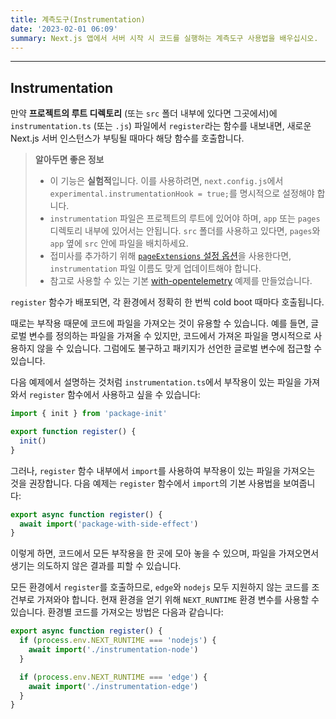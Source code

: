 ```yaml
---
title: 계측도구(Instrumentation)
date: '2023-02-01 06:09'
summary: Next.js 앱에서 서버 시작 시 코드를 실행하는 계측도구 사용법을 배우십시오.
---
```


<TOCInline toc={props.toc} asDisclosure />

---

## Instrumentation

만약 **프로젝트의 루트 디렉토리** (또는 `src` 폴더 내부에 있다면 그곳에서)에 `instrumentation.ts` (또는 `.js`) 파일에서 `register`라는 함수를 내보내면, 새로운 Next.js 서버 인스턴스가 부팅될 때마다 해당 함수를 호출합니다.

> **알아두면 좋은 정보**
>
> - 이 기능은 **실험적**입니다. 이를 사용하려면, `next.config.js`에서 `experimental.instrumentationHook = true;`를 명시적으로 설정해야 합니다.
> - `instrumentation` 파일은 프로젝트의 루트에 있어야 하며, `app` 또는 `pages` 디렉토리 내부에 있어서는 안됩니다. `src` 폴더를 사용하고 있다면, `pages`와 `app` 옆에 `src` 안에 파일을 배치하세요.
> - 접미사를 추가하기 위해 [`pageExtensions` 설정 옵션](https://nextjs.org/docs/app/api-reference/next-config-js/pageExtensions)을 사용한다면, `instrumentation` 파일 이름도 맞게 업데이트해야 합니다.
> - 참고로 사용할 수 있는 기본 [with-opentelemetry](https://github.com/vercel/next.js/tree/canary/examples/with-opentelemetry) 예제를 만들었습니다.

`register` 함수가 배포되면, 각 환경에서 정확히 한 번씩 cold boot 때마다 호출됩니다.

때로는 부작용 때문에 코드에 파일을 가져오는 것이 유용할 수 있습니다. 예를 들면, 글로벌 변수를 정의하는 파일을 가져올 수 있지만, 코드에서 가져온 파일을 명시적으로 사용하지 않을 수 있습니다. 그럼에도 불구하고 패키지가 선언한 글로벌 변수에 접근할 수 있습니다.

다음 예제에서 설명하는 것처럼 `instrumentation.ts`에서 부작용이 있는 파일을 가져와서 `register` 함수에서 사용하고 싶을 수 있습니다:

```ts
import { init } from 'package-init'

export function register() {
  init()
}
```

그러나, `register` 함수 내부에서 `import`를 사용하여 부작용이 있는 파일을 가져오는 것을 권장합니다. 다음 예제는 `register` 함수에서 `import`의 기본 사용법을 보여줍니다:

```ts
export async function register() {
  await import('package-with-side-effect')
}
```

이렇게 하면, 코드에서 모든 부작용을 한 곳에 모아 놓을 수 있으며, 파일을 가져오면서 생기는 의도하지 않은 결과를 피할 수 있습니다.

모든 환경에서 `register`를 호출하므로, `edge`와 `nodejs` 모두 지원하지 않는 코드를 조건부로 가져와야 합니다. 현재 환경을 얻기 위해 `NEXT_RUNTIME` 환경 변수를 사용할 수 있습니다. 환경별 코드를 가져오는 방법은 다음과 같습니다:

```ts
export async function register() {
  if (process.env.NEXT_RUNTIME === 'nodejs') {
    await import('./instrumentation-node')
  }

  if (process.env.NEXT_RUNTIME === 'edge') {
    await import('./instrumentation-edge')
  }
}
```